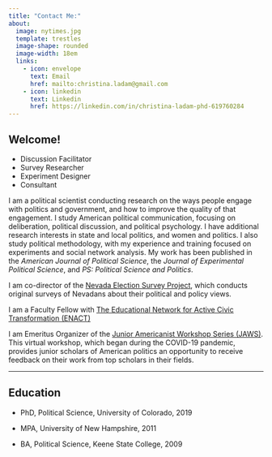 ```yaml
---
title: "Contact Me:"
about: 
  image: nytimes.jpg
  template: trestles
  image-shape: rounded
  image-width: 18em
  links:
    - icon: envelope
      text: Email
      href: mailto:christina.ladam@gmail.com
    - icon: linkedin
      text: Linkedin
      href: https://linkedin.com/in/christina-ladam-phd-619760284
---
```


## **Welcome!**

- Discussion Facilitator
- Survey Researcher
- Experiment Designer
- Consultant

I am a political scientist conducting research on the ways people engage with politics and government, and how to improve the quality of that engagement. I study American political communication, focusing on deliberation, political discussion, and political psychology. I have additional research interests in state and local politics, and women and politics. I also study political methodology, with my experience and training focused on experiments and social network analysis. My work has been published in the *American Journal of Political Science*, the *Journal of Experimental Political Science*, and *PS: Political Science and Politics*.

I am co-director of the [Nevada Election Survey Project](nvelectionsurvey.com), which conducts original surveys of Nevadans about their political and policy views.

I am a Faculty Fellow with [The Educational Network for Active Civic Transformation (ENACT)](https://www.brandeis.edu/enact/index.html)

I am Emeritus Organizer of the [Junior Americanist Workshop Series (JAWS)](https://jawspolisci.network/). This virtual workshop, which began during the COVID-19 pandemic, provides junior scholars of American politics an opportunity to receive feedback on their work from top scholars in their fields.

------------------------------------------------------------------------

## **Education**

-   PhD, Political Science, University of Colorado, 2019

-   MPA, University of New Hampshire, 2011

-   BA, Political Science, Keene State College, 2009
